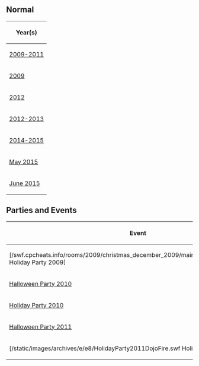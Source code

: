 

==Normal==
{|class="wikitable" border="1" style="margin: auto;"
!Year(s)
|-
|[[Media:RoomsFireDojo_1.swf|2009-2011]]
|-
|[[Media:RoomsDojoFire-2009.swf|2009]]
|-
|[[Media:RoomsFireDojo_2.swf|2012]]
|-
|[[Media:RoomsFireDojo_3.swf|2012-2013]]
|-
|[[Media:RoomsFireDojo_4.swf|2014-2015]]
|-
|[[Media:RoomsDojofire-May2015.swf|May 2015]]
|-
|[[Media:RoomsDojofire-June2015.swf|June 2015]]
|}

==Parties and Events==
{|class="wikitable" border="1" style="margin: auto;"
!Event
!Music
!Year
|-
|[/swf.cpcheats.info/rooms/2009/christmas_december_2009/main_party/rooms/dojofire.swf Holiday Party 2009]||||2009
|-
|[[Media:HalloweenParty2010DojoFire.swf|Halloween Party 2010]]||||2010
|-
|[[Media:HolidayParty2010DojoFire.swf|Holiday Party 2010]]||||2010
|-
|[[Media:HalloweenParty2011Dojofire.swf|Halloween Party 2011]]||||2011
|-
|[/static/images/archives/e/e8/HolidayParty2011DojoFire.swf Holiday Party 2011]||||2011
|}


{{Places}}